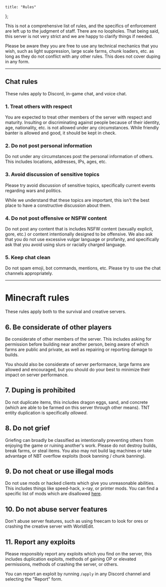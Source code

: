 	title: "Rules"
};



This is not a comprehensive list of rules, and the specifics of enforcement are left up to the judgment of staff. There are no loopholes. That being said, this server is not very strict and we are happy to clarify things if needed.

Please be aware they you are free to use any technical mechanics that you wish, such as light suppression, large scale farms, chunk loaders, etc. as long as they do not conflict with any other rules. This does not cover duping in any form.

---

## Chat rules

These rules apply to Discord, in-game chat, and voice chat.

### 1. Treat others with respect

You are expected to treat other members of the server with respect and maturity. Insulting or discriminating against people because of their identity, age, nationality, etc. is not allowed under any circumstances. While friendly banter is allowed and good, it should be kept in check.

### 2. Do not post personal information

Do not under any circumstances post the personal information of others. This includes locations, addresses, IPs, ages, etc.

### 3. Avoid discussion of sensitive topics

Please try avoid discussion of sensitive topics, specifically current events regarding wars and politics.

While we understand that these topics are important, this isn't the best place to have a constructive discussion about them.

### 4. Do not post offensive or NSFW content

Do not post any content that is includes NSFW content (sexually explicit, gore, etc.) or content intentionally designed to be offensive. We also ask that you do not use excessive vulgar language or profanity, and specifically ask that you avoid using slurs or racially charged language.

### 5. Keep chat clean

Do not spam emoji, bot commands, mentions, etc. Please try to use the chat channels appropriately.

---

# Minecraft rules

These rules apply both to the survival and creative servers.

## 6. Be considerate of other players

Be considerate of other members of the server. This includes asking for permission before building near another person, being aware of which farms are public and private, as well as repairing or reporting damage to builds.

You should also be considerate of server performance, large farms are allowed and encouraged, but you should do your best to minimize their impact on server performance.

## 7. Duping is prohibited

Do not duplicate items, this includes dragon eggs, sand, and concrete (which are able to be farmed on this server through other means). TNT entity duplication is specifically _allowed_.

## 8. Do not grief

Griefing can broadly be classified as intentionally preventing others from enjoying the game or ruining another's work. Please do not destroy builds, break farms, or steal items. You also may not build lag machines or take advantage of NBT overflow exploits (book banning / chunk banning).

## 9. Do not cheat or use illegal mods

Do not use mods or hacked clients which give you unreasonable abilities. This includes things like speed-hack, x-ray, or printer mods. You can find a specific list of mods which are disallowed [here](allowed-mods).

## 10. Do not abuse server features

Don't abuse server features, such as using freecam to look for ores or crashing the creative server with WorldEdit.

## 11. Report any exploits

Please responsibly report any exploits which you find on the server, this includes duplication exploits, methods of gaining OP or elevated permissions, methods of crashing the server, or others.

You can report an exploit by running `/apply` in any Discord channel and selecting the "Report" form.
